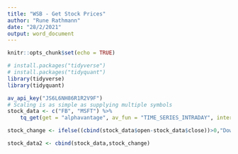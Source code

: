 ```yaml
---
title: "WSB - Get Stock Prices"
author: "Rune Rathmann"
date: "28/2/2021"
output: word_document
---
```


```r
knitr::opts_chunk$set(echo = TRUE)
```

```r
# install.packages("tidyverse")
# install.packages("tidyquant")
library(tidyverse)
library(tidyquant)

av_api_key("JS6L6NH86R1R2V9F")
# Scaling is as simple as supplying multiple symbols
stock_data <- c("FB", "MSFT") %>%
    tq_get(get = "alphavantage", av_fun = "TIME_SERIES_INTRADAY", interval = "60min")
```

```r
stock_change <- ifelse((cbind(stock_data$open-stock_data$close))>0,"Down","Up")

stock_data2 <- cbind(stock_data,stock_change)
```

